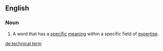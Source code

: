 ==English==
===Noun===
{{en-noun|sg=[[technical]] [[term]]}}
# A word that has a [[specific]] [[meaning]] within a specific field of [[expertise]].

[[de:technical term]]